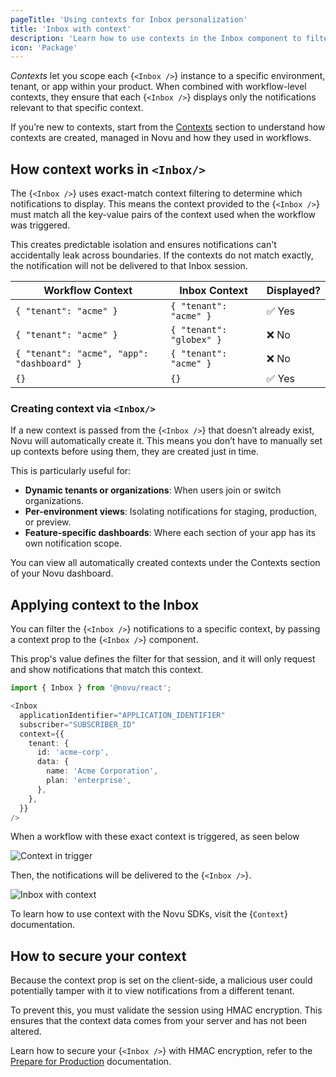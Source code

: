 ```yaml
---
pageTitle: 'Using contexts for Inbox personalization'
title: 'Inbox with context'
description: 'Learn how to use contexts in the Inbox component to filter and personalize notifications for your subscribers.'
icon: 'Package'
---
```


_Contexts_ let you scope each <Method href="/platform/inbox/configuration/inbox-with-context">{`<Inbox />`}</Method> instance to a specific environment, tenant, or app within your product. When combined with workflow-level contexts, they ensure that each <Method href="/platform/inbox/configuration/inbox-with-context">{`<Inbox />`}</Method> displays only the notifications relevant to that specific context.

<Callout type='info'>If you’re new to contexts, start from the [Contexts](/platform/workflow/contexts) section to understand how contexts are created, managed in Novu and how they used in workflows.</Callout>

## How context works in `<Inbox/>`

The <Method href="/platform/inbox/configuration/inbox-with-context">{`<Inbox />`}</Method> uses exact-match context filtering to determine which notifications to display. This means the context provided to the <Method href="/platform/inbox/configuration/inbox-with-context">{`<Inbox />`}</Method> must match all the key-value pairs of the context used when the workflow was triggered.

This creates predictable isolation and ensures notifications can't accidentally leak across boundaries. If the contexts do not match exactly, the notification will not be delivered to that Inbox session.

| Workflow Context                           | Inbox Context            | Displayed? |
| ------------------------------------------ | ------------------------ | ---------- |
| `{ "tenant": "acme" }`                     | `{ "tenant": "acme" }`   | ✅ Yes      |
| `{ "tenant": "acme" }`                     | `{ "tenant": "globex" }` | ❌ No       |
| `{ "tenant": "acme", "app": "dashboard" }` | `{ "tenant": "acme" }`   | ❌ No       |
| `{}`                                       | `{}`                     | ✅ Yes      |


### Creating context via `<Inbox/>`

If a new context is passed from the <Method href="/platform/inbox/configuration/inbox-with-context">{`<Inbox />`}</Method> that doesn’t already exist, Novu will automatically create it. This means you don’t have to manually set up contexts before using them, they are created just in time.

This is particularly useful for:

- **Dynamic tenants or organizations**: When users join or switch organizations.
- **Per-environment views**: Isolating notifications for staging, production, or preview.
- **Feature-specific dashboards**: Where each section of your app has its own notification scope.

You can view all automatically created contexts under the Contexts section of your Novu dashboard.

## Applying context to the Inbox

You can filter the <Method href="/platform/inbox/configuration/inbox-with-context">{`<Inbox />`}</Method> notifications to a specific context, by passing a context prop to the <Method href="/platform/inbox/configuration/inbox-with-context">{`<Inbox />`}</Method> component.

This prop's value defines the filter for that session, and it will only request and show notifications that match this context.

```typescript
import { Inbox } from '@novu/react';

<Inbox
  applicationIdentifier="APPLICATION_IDENTIFIER"
  subscriber="SUBSCRIBER_ID"
  context={{
    tenant: {
      id: 'acme-corp',
      data: {
        name: 'Acme Corporation',
        plan: 'enterprise',
      },
    },
  }}
/>
```

When a workflow with these exact context is triggered, as seen below

![Context in trigger](/images/inbox/context-trigger.png)

Then, the notifications will be delivered to the <Method href="/platform/inbox/configuration/inbox-with-context">{`<Inbox />`}</Method>.

![Inbox with context](/images/inbox/context.png)

<Callout>To learn how to use context with the Novu SDKs, visit the <Method href="/platform/sdks/javascript">{`Context`}</Method> documentation.</Callout>

## How to secure your context

Because the context prop is set on the client-side, a malicious user could potentially tamper with it to view notifications from a different tenant.

To prevent this, you must validate the session using HMAC encryption. This ensures that the context data comes from your server and has not been altered.

<Callout>Learn how to secure your <Method href="/platform/inbox/configuration/inbox-with-context">{`<Inbox />`}</Method> with HMAC encryption, refer to the [Prepare for Production](/platform/inbox/prepare-for-production) documentation.</Callout>